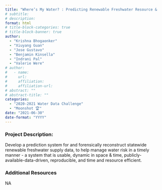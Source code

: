 ```yaml
---
title: "Where’s My Water? : Predicting Renewable Freshwater Resource & Filling in Crucial Data Gaps"
# subtitle: 
# description: 
format: html
# title-block-categories: true
# title-block-banner: true
author: 
  - "Krishna Bhogaonker"
  - "Xiuyang Guan"
  - "Jose Gustavo"
  - "Benjamin Kinsella"
  - "Indrani Pal"
  - "Valerie Were"
# author:
#   - name: 
#     url: 
#     affiliation: 
#     affiliation-url:
# abstract: ""
# abstract-title: ""
categories: 
  - "2020-2021 Water Data Challenge"
  - "Moonshot 🏆"
date: "2021-06-30"
date-format: "YYYY"
---
```


<!-- COMMENT
## params_NOTUSED-proj_title

#### Year: params_NOTUSED-year

#### Topics: params_NOTUSED-topics

#### Awards: params_NOTUSED-awards

#### Team Members: params_NOTUSED-team_members
UNCOMMENT -->

### Project Description:

Develop a prediction system for and forensically reconstruct statewide renewable freshwater supply data, to help manage water risk in a timely manner - a system that is usable, dynamic in space & time, publicly-available-data-driven, reproducible, and time and resource efficient.

### Additional Resources

NA
